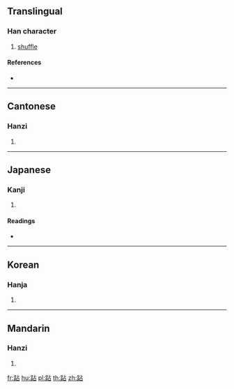 {{character info/new}}
==Translingual==

===Han character===
{{Han char|rn=157|rad=足|as=05|sn=12|four=61160|canj=RMYR}}

# [[shuffle]]

====References====
* {{Han ref|kx=1223.290|dkj=37467|dj=1695.180|hdz=63694.040|uh=8DD5|ud=36309|bh=DBF7|bd=56311}}

----

==Cantonese==

===Hanzi===
{{yue-hanzi|jyut=|y=dim3}}

# {{defn|lang=yue|sort=足05}}

----

==Japanese==

===Kanji===
{{ja-kanji|grade=|rs=足05}}

# {{defn|lang=ja|sort=足05}}

====Readings====
* {{ja-readings|on=[[ちょう]] (chō)|kun=[[ふむ]] (fumu)|nanori=}}

----

==Korean==

===Hanja===
{{ko-hanja|hangeul=접|eumhun=|rv=jeop|mr=chŏp|y=cep}}

# {{defn|lang=ko|sort=足05}}

----

==Mandarin==

===Hanzi===
{{cmn-hanzi|pin=[[dié]] ([[die2]])|wg=tieh<sup>2</sup>}}

# {{defn|lang=cmn|sort=足05}}

[[fr:跕]]
[[hu:跕]]
[[pl:跕]]
[[th:跕]]
[[zh:跕]]